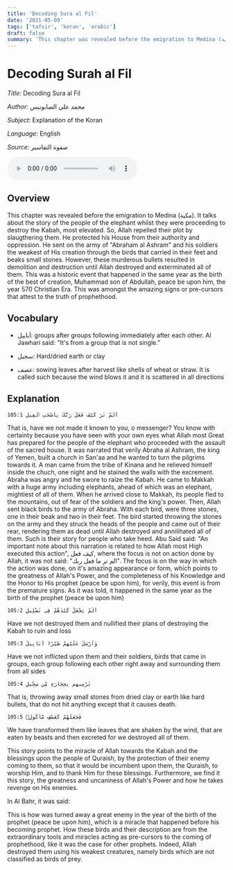 ```yaml
---
title: 'Decoding Sura al Fil'
date: '2021-05-09'
tags: ['tafsir', 'koran', 'arabic']
draft: false
summary: 'This chapter was revealed before the emigration to Medina (مكية). It talks about the story of the people of the elephant whilst they were proceeding to destroy the Kabah, most elevated.'
---
```


# Decoding Surah al Fil

_Title_: Decoding Sura al Fil

_Author_: محمد علي الصابونيس

_Subject_: Explanation of the Koran

_Language_: English

_Source_: صفوة التفاسير

<audio controls>
  <source src="/static/audio/105 Al-Fil.mp3" type="audio/mpeg"/>
  Your browser does not support the audio tag.
</audio>

## Overview

This chapter was revealed before the emigration to Medina (مكية). It talks about the story of the people of the elephant whilst they were proceeding to destroy the Kabah, most elevated. So, Allah repelled their plot by slaugthering them. He protected his House from their authority and oppression. He sent on the army of "Abraham al Ashram" and his soldiers the weakest of His creation through the birds that carried in their feet and beaks small stones. However,  these murderous bullets resulted in demolition and destruction until Allah destroyed and exterminated all of them. This was a historic event that happened in the same year as the birth of the best of creation, Muhammad son of Abdullah, peace be upon him, the year 570 Christian Era. This was amongst the amazing signs or pre-cursors that attest to the truth of prophethood.

## Vocabulary

- أبابيل: groups after groups following immediately after each other. Al Jawhari said: "It's from a group that is not single."

- سجيل: Hard/dried earth or clay

- عصف: sowing leaves after harvest like shells of wheat or straw. It is called such because the wind blows it and it is scattered in all directions


## Explanation

```
105:1 أَلَمْ تَرَ كَيْفَ فَعَلَ رَبُّكَ بِأَصْحَـٰبِ ٱلْفِيلِ
```

That is, have we not made it known to you, o messenger? You know with certainty because you have seen with your own eyes what Allah most Great has prepared for the people of the elephant who proceeded with the assault of the sacred house. It was narrated that verily Abraha al Ashram, the king of Yemen, built a church in San'aa and he wanted to turn the pilgrims towards it. A man came from the tribe of Kinana and he relieved himself inside the chuch, one night and he stained the walls with the excrement. Abraha was angry and he swore to raize the Kabah. He came to Makkah with a huge army including elephants, ahead of which was an elephant, mightiest of all of them. When he arrived close to Makkah, its people fled to the mountains, out of fear of the soldiers and the king's power. Then, Allah sent black birds to the army of Abraha. With each bird, were three stones, one in their beak and two in their feet. The bird started throwing the stones on the army and they struck the heads of the people and came out of their rear, rendering them as dead until Allah destroyed and annilihated all of them. Such is their story for people who take heed. Abu Said said: "An important note about this narration is related to how Allah most High executed this action", كيف فعل,  where the focus is not on action done by Allah, it was not said: "الم تر ما فعل ربك". The focus is on the way in which the action was done, on it's amazing appearance or form, which points to the greatness of Allah's Power, and the completeness of his Knowledge and the Honor to His prophet (peace be upon him), for verily, this event is from the premature signs. As it was told, it happened in the same year as the birth of the prophet (peace be upon him)

```
105:2 أَلَمْ يَجْعَلْ كَيْدَهُمْ فِى تَضْلِيلٍ
```

Have we not destroyed them and nullified their plans of destroying the Kabah to ruin and loss

```
105:3 وَأَرْسَلَ عَلَيْهِمْ طَيْرًا أَبَابِيلَ
```

Have we not inflicted upon them and their soldiers, birds that came in groups, each group following each other right away and surrounding them from all sides

```
105:4 تَرْمِيهِم بِحِجَارَةٍ مِّن سِجِّيلٍ
```

That is, throwing away small stones from dried clay or earth like hard bullets, that do not hit anything except that it causes death.

```
105:5 فَجَعَلَهُمْ كَعَصْفٍ مَّأْكُولٍۭ
```

We have transformed them like leaves that are shaken by the wind, that are eaten by beasts and then excreted for we destroyed all of them.

This story points to the miracle of Allah towards the Kabah and the blessings upon the people of Quraish, by the protection of their enemy coming to them, so that it would be incumbent upon them, the Quraish, to worship Him, and to thank Him for these blessings. Furthermore, we find it this story, the greatness and uncaniness of Allah's Power and how he takes revenge on His enemies.

In Al Bahr, it was said:

This is how was turned away a great enemy in the year of the birth of the prophet (peace be upon him), which is a miracle that happened before his becoming prophet. How these birds and their description are from the extraordinary tools and miracles acting as pre-cursors to the coming of prophethood, like it was the case for other prophets. Indeed, Allah destroyed them using his weakest creatures, namely birds which are not classified as birds of prey.